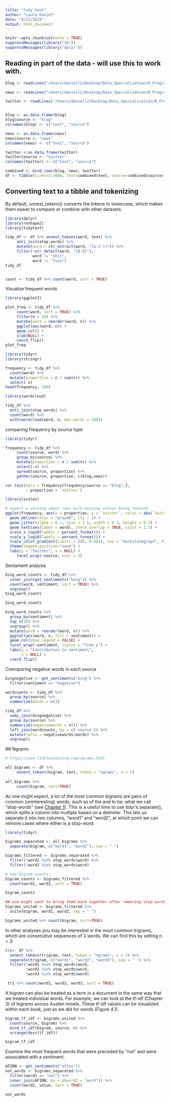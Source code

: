 ```yaml
---
title: "tidy_text"
author: "Laura Daniel"
date: "8/23/2019"
output: html_document
---
```


```r
knitr::opts_chunk$set(echo = TRUE)
suppressMessages(library("tm"))
suppressMessages(library("dplyr"))
```

## Reading in part of the data - will use this to work with.
```r

blog <- readLines("/Users/daniell2/Desktop/Data_Specialization/R_Programming/capstone/final/en_US/en_US.blogs.txt", n=1000, skipNul = TRUE)

news <- readLines("/Users/daniell2/Desktop/Data_Specialization/R_Programming/capstone/final/en_US/en_US.news.txt", n=1000, skipNul=TRUE)

twitter <- readLines("/Users/daniell2/Desktop/Data_Specialization/R_Programming/capstone/final/en_US/en_US.twitter.txt", n=1000, skipNul = TRUE)


blog <- as.data.frame(blog)
blog$source <- "blog"
colnames(blog) <- c("text", "source")

news <- as.data.frame(news)
news$source <- "news"
colnames(news) <- c("text", "source")

twitter <-as.data.frame(twitter)
twitter$source <- "twitter"
colnames(twitter) <- c("text", "source")

combined <- bind_rows(blog, news, twitter)
df <- tibble(lines=1:3000, text=combined$text, source=combined$source)
```

## Converting text to a tibble and tokenizing
By default, unnest_tokens() converts the tokens to lowercase, which makes them easier to compare or combine with other datasets. 
```r
library(dplyr)
library(reshape2)
library(tidytext)

tidy_df <- df %>% unnest_tokens(word, text) %>%
     anti_join(stop_words) %>%
     mutate(word = str_extract(word, "[a-z']+")) %>%
     filter(!str_detect(word, "[0-9]"),
            word != "shit",
            word != "fuck")
tidy_df


count <- tidy_df %>% count(word, sort = TRUE) 

```


Visualize frequent words
```r
library(ggplot2)

plot_freq <- tidy_df %>%
     count(word, sort = TRUE) %>%
     filter(n > 50) %>%
     mutate(word = reorder(word, n)) %>%
     ggplot(aes(word, n)) +
     geom_col() +
     xlab(NULL) +
     coord_flip()
plot_freq
```

```r
library(tidyr)
library(stringr)

frequency <- tidy_df %>% 
  count(word) %>%
  mutate(proportion = n / sum(n)) %>% 
  select(-n)
head(frequency, 100)
```

```r
library(wordcloud)

tidy_df %>%
  anti_join(stop_words) %>%
  count(word) %>%
  with(wordcloud(word, n, max.words = 100))
```
comparing frequency by source type

```r
library(tidyr)

frequency <- tidy_df %>% 
     count(source, word) %>%
     group_by(source) %>%
     mutate(proportion = n / sum(n)) %>% 
     select(-n) %>% 
     spread(source, proportion) %>% 
     gather(source, proportion, c(blog,news))

cor.test(data = frequency[frequency$source == "blog",],
         ~ proportion + `twitter`)
```

```r
library(scales)

# expect a warning about rows with missing values being removed
ggplot(frequency, aes(x = proportion, y = `twitter`, color = abs(`twitter` - proportion)))  +
  geom_abline(color = "gray40", lty = 2) +
  geom_jitter(alpha = 0.1, size = 2.5, width = 0.3, height = 0.3) +
  geom_text(aes(label = word), check_overlap = TRUE, vjust = 1.5) +
  scale_x_log10(labels = percent_format()) +
  scale_y_log10(labels = percent_format()) +
  scale_color_gradient(limits = c(0, 0.001), low = "darkslategray4", high = "gray75") +
  theme(legend.position="none") +
  labs(y = "Twitter", x = NULL) +
     facet_wrap(~source, ncol = 2)
```
Sentament analysis
```r
bing_word_counts <- tidy_df %>%
  inner_join(get_sentiments("bing")) %>%
  count(word, sentiment, sort = TRUE) %>%
  ungroup()
bing_word_counts

bing_word_counts

bing_word_counts %>%
  group_by(sentiment) %>%
  top_n(10) %>%
  ungroup() %>%
  mutate(word = reorder(word, n)) %>%
  ggplot(aes(word, n, fill = sentiment)) +
  geom_col(show.legend = FALSE) +
  facet_wrap(~sentiment, scales = "free_y") +
  labs(y = "Contribution to sentiment",
       x = NULL) +
  coord_flip()
```
Comoparing negative words in each source
```r
bingnegative <- get_sentiments("bing") %>% 
  filter(sentiment == "negative")

wordcounts <- tidy_df %>%
  group_by(source) %>%
  summarize(words = n())

tidy_df %>%
  semi_join(bingnegative) %>%
  group_by(source) %>%
  summarize(negativewords = n()) %>%
  left_join(wordcounts, by = c('source')) %>%
  mutate(ratio = negativewords/words) %>%
  ungroup()
```

 ## Ngrams
 
```r
# https://www.tidytextmining.com/ngrams.html

all_bigrams <- df %>%
     unnest_tokens(bigram, text, token = "ngrams", n = 2)
     
all_bigrams %>% 
     count(bigram, sort=TRUE)
```
 As one might expect, a lot of the most common bigrams are pairs of common (uninteresting) words, such as of the and to be: what we call “stop-words” (see [Chapter 1](https://www.tidytextmining.com/tidytext.html#tidytext)). This is a useful time to use tidyr’s separate(), which splits a column into multiple based on a delimiter. This lets us separate it into two columns, “word1” and “word2”, at which point we can remove cases where either is a stop-word.
 
```r
library(tidyr)

bigrams_separated <- all_bigrams %>%
  separate(bigram, c("word1", "word2"), sep = " ")

bigrams_filtered <- bigrams_separated %>%
  filter(!word1 %in% stop_words$word) %>%
  filter(!word2 %in% stop_words$word)

# new bigram counts:
bigram_counts <- bigrams_filtered %>% 
  count(word1, word2, sort = TRUE)

bigram_counts

## you might want to bring them back together after removing stop words
bigrams_united <- bigrams_filtered %>%
  unite(bigram, word1, word2, sep = " ")

bigrams_united %>% count(bigram, sort=TRUE)
```
 
In other analyses you may be interested in the most common trigrams, which are consecutive sequences of 3 words. We can find this by setting n = 3:
```r
tri<- df %>%
  unnest_tokens(trigram, text, token = "ngrams", n = 3) %>%
  separate(trigram, c("word1", "word2", "word3"), sep = " ") %>%
  filter(!word1 %in% stop_words$word,
         !word2 %in% stop_words$word,
         !word3 %in% stop_words$word)

 tri %>% count(word1, word2, word3, sort = TRUE)
```
A bigram can also be treated as a term in a document in the same way that we treated individual words. For example, we can look at the tf-idf (Chapter 3) of bigrams across Austen novels. These tf-idf values can be visualized within each book, just as we did for words (Figure 4.1).
```r
bigram_tf_idf <- bigrams_united %>%
  count(source, bigram) %>%
  bind_tf_idf(bigram, source, n) %>%
  arrange(desc(tf_idf))

bigram_tf_idf
```
Examine the most frequent words that were preceded by “not” and were associated with a sentiment.
```r
AFINN <- get_sentiments("afinn")1
not_words <- bigrams_separated %>%
  filter(word1 == "not") %>%
  inner_join(AFINN, by = c(word2 = "word")) %>%
  count(word2, value, sort = TRUE)

not_words
```
